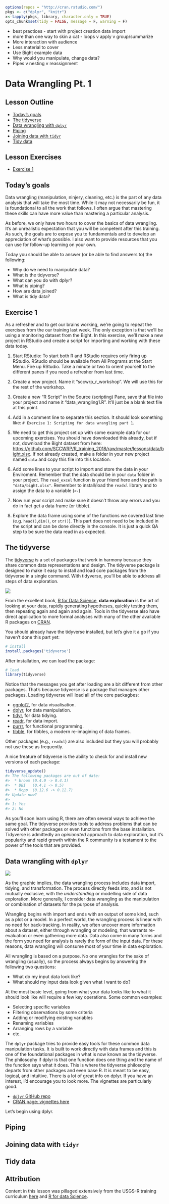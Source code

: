 
```r
options(repos = "http://cran.rstudio.com/")
pkgs <- c("dplyr", "knitr")
x<-lapply(pkgs, library, character.only = TRUE)
opts_chunk$set(tidy = FALSE, message = F, warning = F)
```

* best practices - start with project creation data import
* more than one way to skin a cat - loops v apply v group/summarize
* More interaction with audience
* Less material to cover
* Use Bight example data
* Why would you manipulate, change data?
* Pipes v nesting v reassignment

# Data Wrangling Pt. 1

## Lesson Outline

* [Today's goals]
* [The tidyverse]
* [Data wrangling with `dplyr`]
* [Piping]
* [Joining data with `tidyr`]
* [Tidy data]

## Lesson Exercises

* [Exercise 1]

## Today's goals

Data wrangling (manipulation, ninjery, cleaning, etc.) is the part of any data analysis that will take the most time. While it may not necessarily be fun, it is foundational to all the work that follows. I often argue that mastering these skills can have more value than mastering a particular analysis.  

As before, we only have two hours to cover the basics of data wrangling. It’s an unrealistic expectation that you will be competent after this training. As such, the goals are to expose you to fundamentals and to develop an appreciation of what’s possible. I also want to provide resources that you can use for follow-up learning on your own.

Today you should be able to answer (or be able to find answers to) the following:

* Why do we need to manipulate data?
* What is the tidyverse? 
* What can you do with dplyr?
* What is piping?
* How are data joined?
* What is tidy data?  

## Exercise 1

As a refresher and to get our brains working, we're going to repeat the exercises from the our training last week.  The only exception is that we'll be using a monitoring dataset from the Bight.  In this exercise, we'll make a new project in RStudio and create a script for importing and working with these data today.

1. Start RStudio: To start both R and RStudio requires only firing up RStudio.  RStudio should be available from All Programs at the Start Menu.  Fire up RStudio. Take a minute or two to orient yourself to the different panes if you need a refresher from last time. 

2. Create a new project.  Name it "sccwrp_r_workshop".  We will use this for the rest of the workshop.

3. Create a new "R Script" in the Source (scripting) Pane, save that file into your project and name it "data_wrangling1.R". It'll just be a blank text file at this point.

4. Add in a comment line to separate this section.  It should look something like: `# Exercise 1: Scripting for data wrangling part 1`.

5. We need to get this project set up with some example data for our upcoming exercises.  You should have downloaded this already, but if not, download the Bight dataset from here: <https://github.com/SCCWRP/R_training_2018/raw/master/lessons/data/bight.xlsx>.  If not already created, make a folder in your new project named `data` and copy this file into this location.  

6. Add some lines to your script to import and store the data in your Enviroment. Remember that the data should be in your `data` folder in your project.  The `read_excel` function is your friend here and the path is `"data/bight.xlsx"`.  Remember to install/load the `readxl` library and to assign the data to a variable (`<-`)

7. Now run your script and make sure it doesn't throw any errors and you do in fact get a data frame (or tibble).

8. Explore the data frame using some of the functions we covered last time (e.g. `head()`,`dim()`, or `str()`).  This part does not need to be included in the script and can be done directly in the console. It is just a quick QA step to be sure the data read in as expected.

## The tidyverse

The [tidyverse](https://www.tidyverse.org/) is a set of packages that work in harmony because they share common data representations and design. The tidyverse package is designed to make it easy to install and load core packages from the tidyverse in a single command. With tidyverse, you'll be able to address all steps of data exploration.  

![](figure/data-science.png)

From the excellent book, [R for Data Science](http://r4ds.had.co.nz/), **data exploration** is the art of looking at your data, rapidly generating hypotheses, quickly testing them, then repeating again and again and again.  Tools in the tidyverse also have direct application to more formal analyses with many of the other available R packages on [CRAN](https://cran.r-project.org/).

You should already have the tidyverse installed, but let's give it a go if you haven't done this part yet:

```r
# install 
install.packages('tidyverse')
```

After installation, we can load the package:
```r
# load
library(tidyverse)
```

Notice that the messages you get after loading are a bit different from other packages.  That's because tidyverse is a package that manages other packages.  Loading tidyverse will load all of the core packagbes:

-   [ggplot2](http://ggplot2.tidyverse.org), for data visualisation.
-   [dplyr](http://dplyr.tidyverse.org), for data manipulation.
-   [tidyr](http://tidyr.tidyverse.org), for data tidying.
-   [readr](http://readr.tidyverse.org), for data import.
-   [purrr](http://purrr.tidyverse.org), for functional programming.
-   [tibble](http://tibble.tidyverse.org), for tibbles, a modern re-imagining of data frames.

Other packages (e.g., `readxl`) are also included but they you will probably not use these as frequently.  

A nice freature of tidyverse is the ability to check for and install new versions of each package:

``` r
tidyverse_update()
#> The following packages are out of date:
#>  * broom (0.4.0 -> 0.4.1)
#>  * DBI   (0.4.1 -> 0.5)
#>  * Rcpp  (0.12.6 -> 0.12.7)
#> Update now?
#> 
#> 1: Yes
#> 2: No
```

As you'll soon learn using R, there are often several ways to achieve the same goal.  The tidyverse provides tools to address problems that can be solved with other packages or even functions from the base installation.  Tidyverse is admittedly an *opinionated* approach to data exploration, but it's popularity and rapid growth within the R community is a testament to the power of the tools that are provided. 

## Data wrangling with `dplyr`

![](figure/data-science-wrangle.png)

As the graphic implies, the data wrangling process includes data import, tidying, and transformation.  The process directly feeds into, and is not mutually exclusive, with the *understanding* or modelling side of data exploration.  More generally, I consider data wrangling as the manipulation or combination of datasets for the purpose of analysis.  

Wrangling begins with import and ends with an output of some kind, such as a plot or a model.  In a perfect world, the wrangling process is linear with no need for back-tracking.  In reality, we often uncover more information about a dataset, either through wrangling or modeling, that warrants re-evaluation or even gathering more data.  Data also come in many forms and the form you need for analysis is rarely the form of the input data.  For these reasons, data wrangling will consume most of your time in data exploration. 

All wrangling is based on a purpose.  No one wrangles for the sake of wrangling (usually), so the process always begins by answering the following two questions:

* What do my input data look like?
* What should my input data look given what I want to do?

At the most basic level, going from what your data looks like to what it should look like will require a few key operations.  Some common examples:

* Selecting specific variables
* Filtering observations by some criteria
* Adding or modifying existing variables
* Renaming variables
* Arranging rows by a variable
* etc.

The `dplyr` package tries to provide easy tools for these common data manipulation tasks. It is built to work directly with data frames and this is one of the foundational packages in what is now known as the tidyverse. The philosophy if dplyr is that one function does one thing and the name of the function says what it does. This is where the tidyverse philosophy departs from other packages and even base R.  It is meant to be easy, logical, and intuitive.  There is a lot of great info on dplyr. If you have an interest, I’d encourage you to look more. The vignettes are particularly good.

* [`dplyr` GitHub repo](https://github.com/hadley/dplyr)
* [CRAN page: vignettes here](http://cran.rstudio.com/web/packages/dplyr/)

Let's begin using dplyr.

## Piping

## Joining data with `tidyr`

## Tidy data

## Attribution

Content in this lesson was pillaged extensively from the USGS-R training curriculum [here](https://github.com/USGS-R/training-curriculum) and [R for data Science](https://github.com/hadley/r4ds).